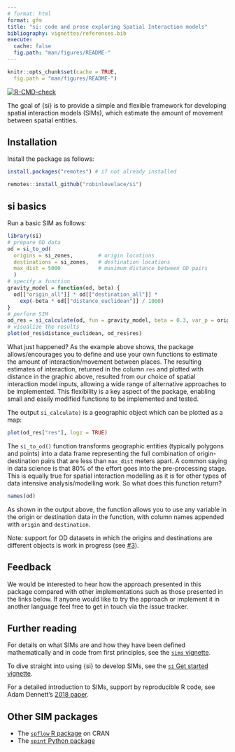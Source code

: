 ```yaml
---
# format: html
format: gfm
title: "si: code and prose exploring Spatial Interaction models"
bibliography: vignettes/references.bib
execute:
  cache: false
  fig.path: "man/figures/README-"
---
```


```r
knitr::opts_chunk$set(cache = TRUE,
  fig.path = "man/figures/README-")
```

<!-- badges: start -->
[![R-CMD-check](https://github.com/robinlovelace/si/workflows/R-CMD-check/badge.svg)](https://github.com/robinlovelace/si/actions)
<!-- badges: end -->

The goal of {si} is to provide a simple and flexible framework for developing spatial interaction models (SIMs), which estimate the amount of movement between spatial entities.

## Installation

Install the package as follows:

```r
install.packages("remotes") # if not already installed
```

```r
remotes::install_github("robinlovelace/si")
```

<!-- # Implementations in other languages -->
## si basics

Run a basic SIM as follows:

```r
library(si)
# prepare OD data
od = si_to_od(
  origins = si_zones,        # origin locations
  destinations = si_zones,   # destination locations
  max_dist = 5000            # maximum distance between OD pairs
  )
# specify a function
gravity_model = function(od, beta) {
  od[["origin_all"]] * od[["destination_all"]] *
    exp(-beta * od[["distance_euclidean"]] / 1000)
} 
# perform SIM
od_res = si_calculate(od, fun = gravity_model, beta = 0.3, var_p = origin_all)
# visualize the results
plot(od_res$distance_euclidean, od_res$res)
```

What just happened?
As the example above shows, the package allows/encourages you to define and use your own functions to estimate the amount of interaction/movement between places.
The resulting estimates of interaction, returned in the column `res` and plotted with distance in the graphic above, resulted from our choice of spatial interaction model inputs, allowing a wide range of alternative approaches to be implemented.
This flexibility is a key aspect of the package, enabling small and easily modified functions to be implemented and tested.

The output `si_calculate)` is a geographic object which can be plotted as a map:

```r
plot(od_res["res"], logz = TRUE)
```

The `si_to_od()` function transforms geographic entities (typically polygons and points) into a data frame representing the full combination of origin-destination pairs that are less than `max_dist` meters apart.
A common saying in data science is that 80% of the effort goes into the pre-processing stage.
This is equally true for spatial interaction modelling as it is for other types of data intensive analysis/modelling work.
So what does this function return?

```r
names(od)
```

As shown in the output above, the function allows you to use any variable in the origin or destination data in the function, with column names appended with `origin` and `destination`.

Note: support for OD datasets in which the origins and destinations are different objects is work in progress (see [#3](https://github.com/Robinlovelace/si/issues/3)).

## Feedback

We would be interested to hear how the approach presented in this package compared with other implementations such as those presented in the links below.
If anyone would like to try the approach or implement it in another language feel free to get in touch via the issue tracker.

## Further reading

For details on what SIMs are and how they have been defined mathematically and in code from first principles, see the [`sims` vignette](https://robinlovelace.github.io/si/articles/sims-first-principles.html).

To dive straight into using {si} to develop SIMs, see the [`si` Get started vignette](https://robinlovelace.github.io/si/articles/si.html).

For a detailed introduction to SIMs, support by reproducible R code, see Adam Dennett's [2018 paper](https://doi.org/10.37970/aps.v2i2.38).

## Other SIM packages

- The [`spflow` R package](https://github.com/LukeCe/spflow) on CRAN
- The [`spint` Python package](https://spint.readthedocs.io/en/latest/)
